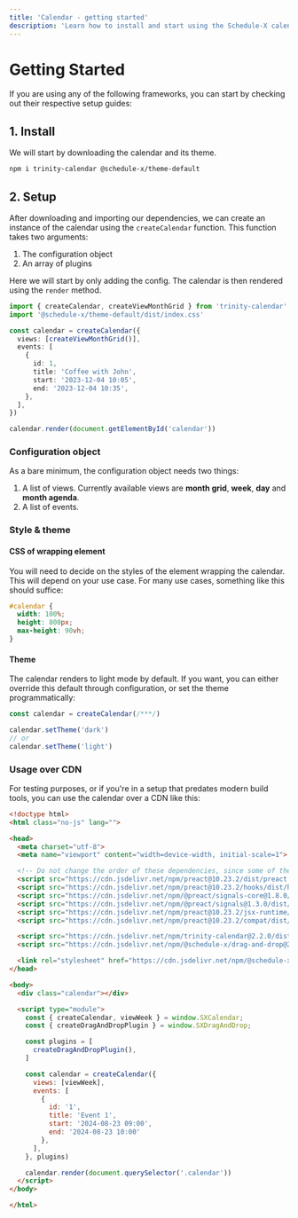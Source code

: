 ```yaml
---
title: 'Calendar - getting started'
description: 'Learn how to install and start using the Schedule-X calendar'
---
```


# Getting Started

If you are using any of the following frameworks, you can start by checking out their respective setup guides:


<Cards num={2}>
  <Cards.Card
    arrow
    title="React"
    href="/docs/frameworks/react"
  ></Cards.Card>
  <Cards.Card
    arrow
    title="Vue"
    href="/docs/frameworks/vue"
  ></Cards.Card>
</Cards>

<Cards num={3}>
  <Cards.Card
    arrow
    title="Angular"
    href="/docs/frameworks/angular"
  ></Cards.Card>
  <Cards.Card
    arrow
    title="Svelte"
    href="/docs/frameworks/svelte"
  ></Cards.Card>
  <Cards.Card
    arrow
    title="Preact"
    href="/docs/frameworks/preact"
  ></Cards.Card>
</Cards>



## 1. Install

We will start by downloading the calendar and its theme.

```bash copy
npm i trinity-calendar @schedule-x/theme-default
```

## 2. Setup

After downloading and importing our dependencies, we can create an instance of the calendar using the
`createCalendar` function. This function takes two arguments:

1) The configuration object
2) An array of plugins

Here we will start by only adding the config. The calendar is then rendered using the `render` method.

```ts
import { createCalendar, createViewMonthGrid } from 'trinity-calendar'
import '@schedule-x/theme-default/dist/index.css'

const calendar = createCalendar({
  views: [createViewMonthGrid()],
  events: [
    {
      id: 1,
      title: 'Coffee with John',
      start: '2023-12-04 10:05',
      end: '2023-12-04 10:35',
    },
  ],
})

calendar.render(document.getElementById('calendar'))
```

### Configuration object

As a bare minimum, the configuration object needs two things:

1. A list of views. Currently available views are __month grid__,
   __week__, __day__ and __month agenda__.
2. A list of events.

### Style & theme

#### CSS of wrapping element

You will need to decide on the styles of the element wrapping the calendar. This will depend on
your use case. For many use cases, something like this should suffice:

```css
#calendar {
  width: 100%;
  height: 800px;
  max-height: 90vh;
}
```

#### Theme

The calendar renders to light mode by default. If you want, you can either override this default through configuration,
or set the theme programmatically:

```ts
const calendar = createCalendar(/***/)

calendar.setTheme('dark')
// or
calendar.setTheme('light')
```

### Usage over CDN

For testing purposes, or if you're in a setup that predates modern build tools, you can use the calendar over a CDN like this:

```html
<!doctype html>
<html class="no-js" lang="">

<head>
  <meta charset="utf-8">
  <meta name="viewport" content="width=device-width, initial-scale=1">

  <!-- Do not change the order of these dependencies, since some of them depend on others -->
  <script src="https://cdn.jsdelivr.net/npm/preact@10.23.2/dist/preact.min.js"></script>
  <script src="https://cdn.jsdelivr.net/npm/preact@10.23.2/hooks/dist/hooks.umd.js"></script>
  <script src="https://cdn.jsdelivr.net/npm/@preact/signals-core@1.8.0/dist/signals-core.min.js"></script>
  <script src="https://cdn.jsdelivr.net/npm/@preact/signals@1.3.0/dist/signals.min.js"></script>
  <script src="https://cdn.jsdelivr.net/npm/preact@10.23.2/jsx-runtime/dist/jsxRuntime.umd.js"></script>
  <script src="https://cdn.jsdelivr.net/npm/preact@10.23.2/compat/dist/compat.umd.js"></script>

  <script src="https://cdn.jsdelivr.net/npm/trinity-calendar@2.2.0/dist/core.umd.js"></script>
  <script src="https://cdn.jsdelivr.net/npm/@schedule-x/drag-and-drop@2.2.0/dist/core.umd.js"></script>

  <link rel="stylesheet" href="https://cdn.jsdelivr.net/npm/@schedule-x/theme-default@2.2.0/dist/index.css">
</head>

<body>
  <div class="calendar"></div>

  <script type="module">
    const { createCalendar, viewWeek } = window.SXCalendar;
    const { createDragAndDropPlugin } = window.SXDragAndDrop;

    const plugins = [
      createDragAndDropPlugin(),
    ]

    const calendar = createCalendar({
      views: [viewWeek],
      events: [
        {
          id: '1',
          title: 'Event 1',
          start: '2024-08-23 09:00',
          end: '2024-08-23 10:00'
        },
      ],
    }, plugins)

    calendar.render(document.querySelector('.calendar'))
  </script>
</body>

</html>

```
